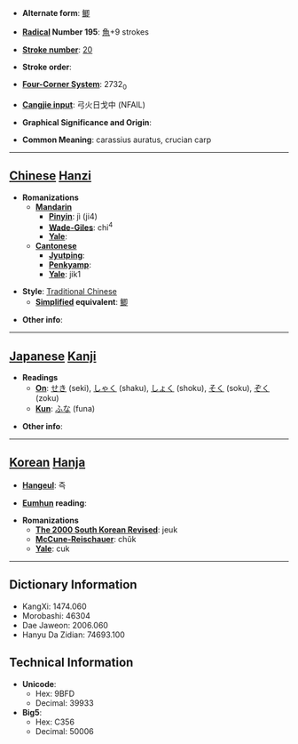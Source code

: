 * '''Alternate form''': [[鲫]]

* '''[[Wiktionary:Chinese radical index| Radical]] Number 195''': [[Wiktionary:Chinese radical index 魚|魚]]+9 strokes

* '''[[Wiktionary:Chinese total strokes index|Stroke number]]''': [[Wiktionary:Chinese total strokes index 20|20]]

* '''Stroke order''': 

* '''[[Wiktionary:Chinese four corner index|Four-Corner System]]''': 2732<sub>0</sub>

* '''[[Wiktionary:Chinese Cangjie index|Cangjie input]]''': 弓火日戈中 (NFAIL)

* '''Graphical Significance and Origin''': 

* '''Common Meaning''': carassius auratus, crucian carp

----

== [[Chinese]] [[Hanzi]] ==

* '''Romanizations'''
** '''[[Mandarin]]'''
*** '''[[Pinyin]]''': jì (ji4)
*** '''[[Wade-Giles]]''': chi<sup>4</sup>
*** '''[[Yale]]''': 
** '''[[Cantonese]]'''
*** '''[[Jyutping]]''':
*** '''[[Penkyamp]]''': 
*** '''[[Yale]]''': jik1

* '''Style''': [[Traditional Chinese]] 
** '''[[Simplified Chinese|Simplified]] equivalent''': [[鲫]]

* '''Other info''': 

----

== [[Japanese]] [[Kanji]] ==

* '''Readings'''
** '''[[On]]''': [[せき]] (seki), [[しゃく]] (shaku), [[しょく]] (shoku), [[そく]] (soku), [[ぞく]] (zoku)
** '''[[Kun]]''': [[ふな]] (funa)

* '''Other info''':  

----

== [[Korean]] [[Hanja]] ==

* '''[[Hangeul]]''': 즉

* '''[[Eumhun]] reading''': 

* '''Romanizations'''
** '''[[The 2000 South Korean Revised Romanization|The 2000 South Korean Revised]]''': jeuk
** '''[[McCune-Reischauer]]''': chŭk
** '''[[Yale]]''': cuk

----

== Dictionary Information ==

* KangXi: 1474.060
* Morobashi: 46304
* Dae Jaweon: 2006.060
* Hanyu Da Zidian: 74693.100

== Technical Information ==

* '''Unicode''':
** Hex: 9BFD
** Decimal: 39933
* '''Big5''':
** Hex: C356
** Decimal: 50006